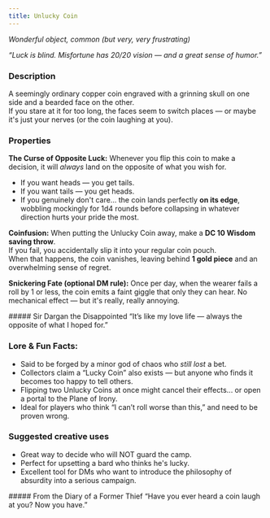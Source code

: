```yaml
---
title: Unlucky Coin
---
```



*Wonderful object, common (but very, very frustrating)*

<MaskedImage 
  src="https://cdn.leonardo.ai/users/e9df9e5e-8c47-4d7f-87b3-195ea30587b1/generations/61ece628-bdc3-4151-b142-374227f7f1c0/Phoenix_10_a_gold_coin_intricately_engraved_with_a_detailed_la_0.jpg" 
  mask="4" 
/>

*“Luck is blind. Misfortune has 20/20 vision — and a great sense of humor.”*

### Description
A seemingly ordinary copper coin engraved with a grinning skull on one side and a bearded face on the other.  
If you stare at it for too long, the faces seem to switch places — or maybe it's just your nerves (or the coin laughing at you).

### Properties

**The Curse of Opposite Luck:** Whenever you flip this coin to make a decision, it will *always* land on the opposite of what you wish for.  
- If you want heads — you get tails.  
- If you want tails — you get heads.  
- If you genuinely don't care... the coin lands perfectly **on its edge**, wobbling mockingly for 1d4 rounds before collapsing in whatever direction hurts your pride the most.

**Coinfusion:** When putting the Unlucky Coin away, make a **DC 10 Wisdom saving throw**.  
If you fail, you accidentally slip it into your regular coin pouch.  
When that happens, the coin vanishes, leaving behind **1 gold piece** and an overwhelming sense of regret.

**Snickering Fate (optional DM rule):** Once per day, when the wearer fails a roll by 1 or less, the coin emits a faint giggle that only they can hear. No mechanical effect — but it's really, really annoying.

<DescriptiveBox>
##### Sir Dargan the Disappointed
“It’s like my love life — always the opposite of what I hoped for.”  
</DescriptiveBox>


### Lore & Fun Facts:
- Said to be forged by a minor god of chaos who *still lost* a bet.  
- Collectors claim a “Lucky Coin” also exists — but anyone who finds it becomes too happy to tell others.  
- Flipping two Unlucky Coins at once might cancel their effects... or open a portal to the Plane of Irony.  
- Ideal for players who think “I can’t roll worse than this,” and need to be proven wrong.

### Suggested creative uses
- Great way to decide who will NOT guard the camp.
- Perfect for upsetting a bard who thinks he's lucky.
- Excellent tool for DMs who want to introduce the philosophy of absurdity into a serious campaign.

<DescriptiveBox>
##### From the Diary of a Former Thief
“Have you ever heard a coin laugh at you? Now you have.”  
</DescriptiveBox>
